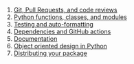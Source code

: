 1. [Git, Pull Requests, and code reviews](01_version_control.qmd)
2. [Python functions, classes, and modules](02_function_classes.qmd)
3. [Testing and auto-formatting](03_testing.qmd)
3. [Dependencies and GitHub actions](04_dependencies_ci.qmd)
4. [Documentation](05_documentation.qmd)
6. [Object oriented design in Python](06_oop.qmd)
7. [Distributing your package](07_packaging.qmd)